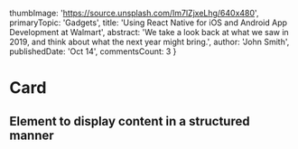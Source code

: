 

  thumbImage: 'https://source.unsplash.com/Im7lZjxeLhg/640x480',
  primaryTopic: 'Gadgets',
  title: 'Using React Native for iOS and Android App Development at Walmart',
  abstract: 'We take a look back at what we saw in 2019, and think about what the next year might bring.',
  author: 'John Smith',
  publishedDate: 'Oct 14',
  commentsCount: 3
}

<Meta title="Design System|Card" component={Card} />

# Card

## Element to display content in a structured manner

<Preview withToolbar>
  <Story name="standard">
    <Card props={{...cardData}} />
  </Story>
</Preview>

<Props of={Card} />